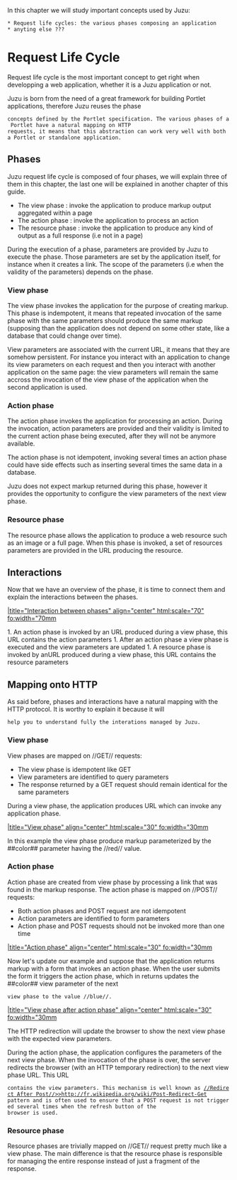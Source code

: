In this chapter we will study important concepts used by Juzu:

 * Request life cycles: the various phases composing an application
 * anyting else ???

= Request Life Cycle =

Request life cycle is the most important concept to get right when developping a web application, whether it is
a Juzu application or not.

Juzu is born from the need of a great framework for building Portlet applications, therefore Juzu reuses the phase
 concepts defined by the Portlet specification. The various phases of a Portlet have a natural mapping on HTTP
 requests, it means that this abstraction can work very well with both a Portlet or standalone application.

== Phases ==

Juzu request life cycle is composed of four phases, we will explain three of them in this chapter, the last one
will be explained in another chapter of this guide.

* The view phase : invoke the application to produce markup output aggregated within a page
* The action phase : invoke the application to process an action
* The resource phase : invoke the application to produce any kind of output as a full response (i.e not in a page)

During the execution of a phase, parameters are provided by Juzu to execute the phase. Those parameters are set
by the application itself, for instance when it creates a link. The scope of the parameters (i.e when the validity
of the parameters) depends on the phase.

=== View phase ===

The view phase invokes the application for the purpose of creating markup. This phase is indempotent, it means that
repeated invocation of the same phase with the same parameters should produce the same markup (supposing than the
application does not depend on some other state, like a database that could change over time).

View parameters are associated with the current URL, it means that they are somehow persistent. For instance
you interact with an application to change its view parameters on each request and then you interact with another
application on the same page: the view parameters will remain the same accross the invocation of the view phase of the
application when the second application is used.

=== Action phase ===

The action phase invokes the application for processing an action. During the invocation, action parameters are provided
and their validity is limited to the current action phase being executed, after they will not be anymore available.

The action phase is not idempotent, invoking several times an action phase could have side effects such as inserting
several times the same data in a database.

Juzu does not expect markup returned during this phase, however it provides the opportunity to configure the view
parameters of the next view phase.

=== Resource phase ===

The resource phase allows the application to produce a web resource such as an image or a full page. When this phase
is invoked, a set of resources parameters are provided in the URL producing the resource.

== Interactions ==

Now that we have an overview of the phase, it is time to connect them and explain the interactions between the phases.

[[image:images/phases.png||title="Interaction between phases" align="center" html:scale="70" fo:width="70mm]]

1. An action phase is invoked by an URL produced during a view phase, this URL contains the action parameters
1. After an action phase a view phase is executed and the view parameters are updated
1. A resource phase is invoked by anURL produced during a view phase, this URL contains the resource parameters

== Mapping onto HTTP ==

As said before, phases and interactions have a natural mapping with the HTTP protocol. It is worthy to explain it because it will
 help you to understand fully the interations managed by Juzu.

=== View phase ===

View phases are mapped on //GET// requests:

* The view phase is idempotent like GET
* View parameters are identified to query parameters
* The response returned by a GET request should remain identical for the same parameters

During a view phase, the application produces URL which can invoke any application phase.

[[image:images/concepts/interaction1.png||title="View phase" align="center" html:scale="30" fo:width="30mm]]

In this example the view phase produce markup parameterized by the ##color## parameter having the //red// value.

=== Action phase ===

Action phase are created from view phase by processing a link that was found in the markup response. The action phase
is mapped on //POST// requests:

* Both action phases and POST request are not idempotent
* Action parameters are identified to form parameters
* Action phase and POST requests should not be invoked more than one time

[[image:images/concepts/interaction2.png||title="Action phase" align="center" html:scale="30" fo:width="30mm]]

Now let's update our example and suppose that the application returns markup with a form that invokes an action phase.
When the user submits the form it triggers the action phase, which in returns updates the ##color## view parameter of the next
 view phase to the value //blue//.

[[image:images/concepts/interaction3.png||title="View phase after action phase" align="center" html:scale="30" fo:width="30mm]]

The HTTP redirection will update the browser to show the next view phase with the expected view parameters.

During the action phase, the application configures the parameters of the next view phase. When the invocation of the phase
is over, the server redirects the browser (with an HTTP temporary redirection) to the next view phase URL. This URL
 contains the view parameters. This mechanism is well known as [[//Redirect After Post//>>http://fr.wikipedia.org/wiki/Post-Redirect-Get]]
 pattern and is often used to ensure that a POST request is not triggered several times when the refresh button of the
 browser is used.

=== Resource phase ===

Resource phases are trivially mapped on //GET// request pretty much like a view phase. The main difference is that
the resource phase is responsible for managing the entire response instead of just a fragment of the response.

